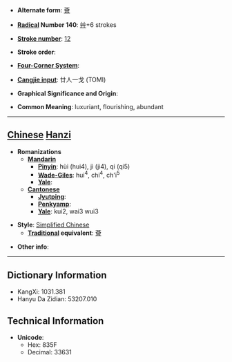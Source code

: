 * '''Alternate form''': [[薈]]

* '''[[Wiktionary:Chinese radical index| Radical]] Number 140''': [[Wiktionary:Chinese radical index 艸|艸]]+6 strokes

* '''[[Wiktionary:Chinese total strokes index|Stroke number]]''': [[Wiktionary:Chinese total strokes index 12|12]]

* '''Stroke order''': 

* '''[[Wiktionary:Chinese four corner index|Four-Corner System]]''': 

* '''[[Wiktionary:Chinese Cangjie index|Cangjie input]]''': 廿人一戈 (TOMI)

* '''Graphical Significance and Origin''': 

* '''Common Meaning''': luxuriant, flourishing, abundant

----

== [[Chinese]] [[Hanzi]] ==

* '''Romanizations'''
** '''[[Mandarin]]'''
*** '''[[Pinyin]]''': hùi (hui4), jì (ji4), qi (qi5)
*** '''[[Wade-Giles]]''': hui<sup>4</sup>, chi<sup>4</sup>, ch'i<sup>5</sup>
*** '''[[Yale]]''': 
** '''[[Cantonese]]'''
*** '''[[Jyutping]]''':
*** '''[[Penkyamp]]''': 
*** '''[[Yale]]''': kui2, wai3 wui3

* '''Style''': [[Simplified Chinese]] 
** '''[[Traditional Chinese|Traditional]] equivalent''': [[薈]]

* '''Other info''': 

----

== Dictionary Information ==

* KangXi: 1031.381
* Hanyu Da Zidian: 53207.010

== Technical Information ==

* '''Unicode''':
** Hex: 835F
** Decimal: 33631
